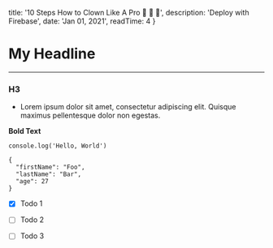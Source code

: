 
  title: '10 Steps How to Clown Like A Pro 🤡 🤡 🤡',
  description: 'Deploy with Firebase',
  date: 'Jan 01, 2021',
  readTime: 4
}



# My Headline
---
### H3
- Lorem ipsum dolor sit amet, consectetur adipiscing elit. Quisque maximus pellentesque dolor non egestas.

**Bold Text**

`console.log('Hello, World')`

```
{
  "firstName": "Foo",
  "lastName": "Bar",
  "age": 27
}
```

- [x] Todo 1
- [ ] Todo 2
- [ ] Todo 3


